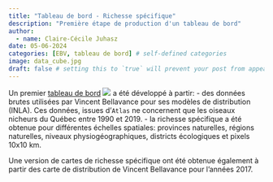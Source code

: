 ```yaml
---
title: "Tableau de bord - Richesse spécifique"
description: "Première étape de production d'un tableau de bord"
author:
  - name: Claire-Cécile Juhasz 
date: 05-06-2024
categories: [EBV, tableau de bord] # self-defined categories
image: data_cube.jpg
draft: false # setting this to `true` will prevent your post from appearing on your listing page until you're ready!
---
```


Un premier [tableau de bord](https://coleo.biodiversite-quebec.ca/apps/QC_in_a_CUBE_Species_richness/) [![](https://p7.hiclipart.com/preview/551/770/413/github-pages-logo-repository-fork-github-thumbnail.jpg)](https://github.com/BiodiversiteQuebec/QC_in_a_CUBE_Species_richness) a été développé à partir:
- des données brutes utilisées par Vincent Bellavance pour ses modèles de distribution (INLA). Ces données, issues d'`Atlas` ne concernent que les oiseaux nicheurs du Québec entre 1990 et 2019. 
- la richesse spécifique a été obtenue pour différentes échelles spatiales: provinces naturelles, régions naturelles, niveaux physiogéographiques, districts écologiques et pixels 10x10 km.

Une version de cartes de richesse spécifique ont été obtenue également à partir des carte de distribution de Vincent Bellavance pour l'années 2017.